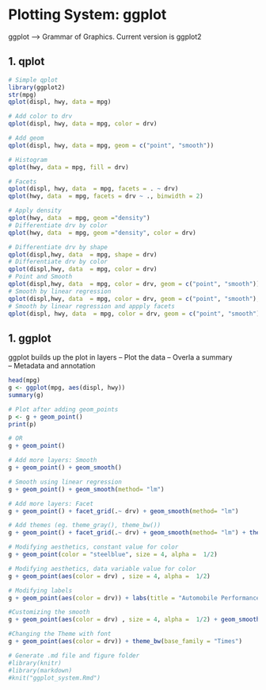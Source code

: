 # Plotting System: ggplot 
ggplot --> Grammar of Graphics. Current version is ggplot2

## 1. qplot
```r
# Simple qplot
library(ggplot2)
str(mpg)
qplot(displ, hwy, data = mpg)

# Add color to drv
qplot(displ, hwy, data = mpg, color = drv)

# Add geom
qplot(displ, hwy, data = mpg, geom = c("point", "smooth"))

# Histogram
qplot(hwy, data = mpg, fill = drv)

# Facets
qplot(displ, hwy, data  = mpg, facets = . ~ drv)
qplot(hwy, data  = mpg, facets = drv ~ ., binwidth = 2)

# Apply density
qplot(hwy, data  = mpg, geom ="density")
# Differentiate drv by color
qplot(hwy, data  = mpg, geom ="density", color = drv)

# Differentiate drv by shape
qplot(displ,hwy, data  = mpg, shape = drv)
# Differentiate drv by color
qplot(displ,hwy, data  = mpg, color = drv)
# Point and Smooth 
qplot(displ,hwy, data  = mpg, color = drv, geom = c("point", "smooth"))
# Smooth by linear regression
qplot(displ,hwy, data  = mpg, color = drv, geom = c("point", "smooth"), method = "lm")
# Smooth by linear regression and appply facets
qplot(displ, hwy, data  = mpg, color = drv, geom = c("point", "smooth"), method = "lm", facets = .~drv)
```
## 1. ggplot
ggplot builds up the plot in layers
– Plot the data	
– Overla a summary	
– Metadata and annotation	
```r
head(mpg)
g <- ggplot(mpg, aes(displ, hwy))
summary(g)

# Plot after adding geom_points
p <- g + geom_point()
print(p)

# OR
g + geom_point()

# Add more layers: Smooth
g + geom_point() + geom_smooth()

# Smooth using linear regression
g + geom_point() + geom_smooth(method= "lm")

# Add more layers: Facet
g + geom_point() + facet_grid(.~ drv) + geom_smooth(method= "lm")

# Add themes (eg. theme_gray(), theme_bw())
g + geom_point() + facet_grid(.~ drv) + geom_smooth(method= "lm") + theme_bw()

# Modifying aesthetics, constant value for color
g + geom_point(color = "steelblue", size = 4, alpha =  1/2)

# Modifying aesthetics, data variable value for color
g + geom_point(aes(color = drv) , size = 4, alpha =  1/2)

# Modifying labels
g + geom_point(aes(color = drv)) + labs(title = "Automobile Performance") + labs(x = "Engine displacement", y = "High way mileage")

#Customizing the smooth
g + geom_point(aes(color = drv) , size = 4, alpha =  1/2) + geom_smooth(size = 4, linetype = 3, method = "lm", se = FALSE)

#Changing the Theme with font
g + geom_point(aes(color = drv)) + theme_bw(base_family = "Times")

```
``` r
# Generate .md file and figure folder
#library(knitr)
#library(markdown)
#knit("ggplot_system.Rmd")
```






